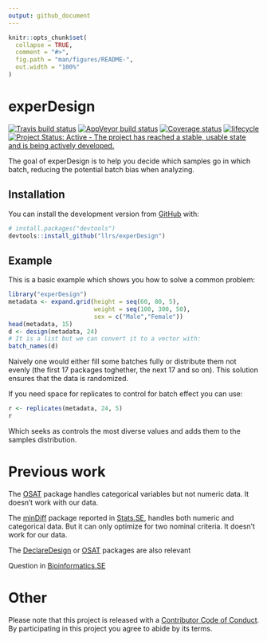 ```yaml
---
output: github_document
---
```


<!-- README.md is generated from README.Rmd. Please edit that file -->

```r
knitr::opts_chunk$set(
  collapse = TRUE,
  comment = "#>",
  fig.path = "man/figures/README-",
  out.width = "100%"
)
```
# experDesign

<!-- badges: start -->
[![Travis build status](https://travis-ci.org/llrs/experDesign.svg?branch=master)](https://travis-ci.org/llrs/experDesign)
[![AppVeyor build status](https://ci.appveyor.com/api/projects/status/github/llrs/experDesign?branch=master&svg=true)](https://ci.appveyor.com/project/llrs/experDesign)
[![Coverage status](https://codecov.io/gh/llrs/experDesign/branch/master/graph/badge.svg)](https://codecov.io/github/llrs/experDesign?branch=master)
[![lifecycle](https://img.shields.io/badge/lifecycle-experimental-orange.svg)](https://www.tidyverse.org/lifecycle/#experimental)
[![Project Status: Active - The project has reached a stable, usable state and is being actively developed.](http://www.repostatus.org/badges/latest/active.svg)](http://www.repostatus.org/#active)
<!-- badges: end -->

The goal of experDesign is to help you decide which samples go in which batch, 
reducing the potential batch bias when analyzing.

## Installation

You can install the development version from [GitHub](https://github.com/) with:

```r
# install.packages("devtools")
devtools::install_github("llrs/experDesign")
```
## Example

This is a basic example which shows you how to solve a common problem:

```r
library("experDesign")
metadata <- expand.grid(height = seq(60, 80, 5), 
                        weight = seq(100, 300, 50),
                        sex = c("Male","Female"))
head(metadata, 15)
d <- design(metadata, 24)
# It is a list but we can convert it to a vector with:
batch_names(d)

```

Naively one would either fill some batches fully or distribute them not evenly 
(the  first 17 packages toghether, the next 17 and so on). This solution ensures 
that the data is randomized.

If you need space for replicates to control for batch effect you can use:

```r
r <- replicates(metadata, 24, 5)
r
```

Which seeks as controls the most diverse values and adds them to the samples 
distribution.

# Previous work

The [OSAT](https://bioconductor.org/packages/OSAT/) package handles categorical 
variables but not numeric data. It doesn't work with our data.

The [minDiff](https://github.com/m-Py/minDiff) package reported in [Stats.SE](https://stats.stackexchange.com/a/326015/105234), handles both 
numeric and categorical data. But it can only optimize for two nominal criteria.
It doesn't work for our data.

The [DeclareDesign](https://github.com/DeclareDesign/DeclareDesign) or [OSAT](http://bioconductor.org/packages/OSAT) packages are also relevant

Question in [Bioinformatics.SE](https://bioinformatics.stackexchange.com/q/4765/48)

# Other

Please note that this project is released with a [Contributor Code of Conduct](CODE_OF_CONDUCT.md).
By participating in this project you agree to abide by its terms.
